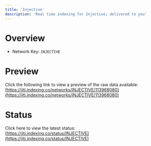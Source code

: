 ```yaml
---
title: 'Injective'
description: 'Real time indexing for Injective; delivered to you'
---
```


# Overview
- Network Key: `INJECTIVE`

# Preview
Click the following link to view a preview of the raw data available: [https://jiti.indexing.co/networks/INJECTIVE/113968080](https://jiti.indexing.co/networks/INJECTIVE/113968080)

# Status
Click here to view the latest status: [https://jiti.indexing.co/status/INJECTIVE](https://jiti.indexing.co/status/INJECTIVE)
